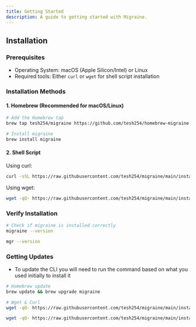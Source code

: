 ```yaml
---
title: Getting Started
description: A guide to getting started with Migraine.
---
```


## Installation

### Prerequisites
- Operating System: macOS (Apple Silicon/Intel) or Linux
- Required tools: Either `curl` or `wget` for shell script installation

### Installation Methods

#### 1. Homebrew (Recommended for macOS/Linux)

```bash
# Add the Homebrew tap
brew tap tesh254/migraine https://github.com/tesh254/homebrew-migraine

# Install migraine
brew install migraine
```

#### 2. Shell Script

Using curl:
```bash
curl -sSL https://raw.githubusercontent.com/tesh254/migraine/main/install.sh | bash
```

Using wget:
```bash
wget -qO- https://raw.githubusercontent.com/tesh254/migraine/main/install.sh | bash
```

### Verify Installation

```bash
# Check if migraine is installed correctly
migraine --version

mgr --version
```

### Getting Updates
- To update the CLI you will need to run the command based on what you used initially to install it
```bash
# Homebrew update
brew update && brew upgrade migraine

# Wget & Curl
wget -qO- https://raw.githubusercontent.com/tesh254/migraine/main/install.sh | bash

wget -qO- https://raw.githubusercontent.com/tesh254/migraine/main/install.sh | bash
```
